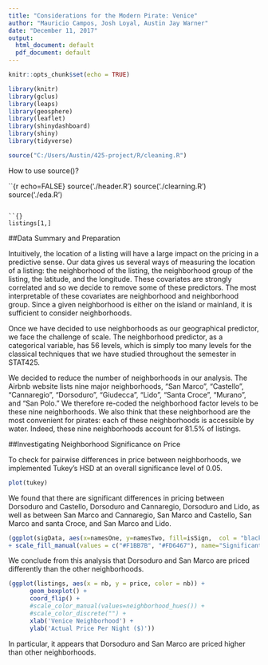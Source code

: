 ```yaml
---
title: "Considerations for the Modern Pirate: Venice"
author: "Mauricio Campos, Josh Loyal, Austin Jay Warner"
date: "December 11, 2017"
output:
  html_document: default
  pdf_document: default
---
```


```r
knitr::opts_chunk$set(echo = TRUE)
```

```r
library(knitr)
library(gclus)
library(leaps)
library(geosphere)
library(leaflet)
library(shinydashboard)
library(shiny)
library(tidyverse)
```

```r
source("C:/Users/Austin/425-project/R/cleaning.R")
```
How to use source()? 

``{r echo=FALSE}
source('./header.R')
source('./clearning.R')
source('./eda.R')
```

``{}
listings[1,]
```
##Data Summary and Preparation

Intuitively, the location of a listing will have a large impact on the pricing in a predictive sense. Our data gives us several ways of measuring the location of a listing: the neighborhood of the listing, the neighborhood group of the listing, the latitude, and the longitude. These covariates are strongly correlated and so we decide to remove some of these predictors. The most interpretable of these covariates are neighborhood and neighborhood group. Since a given neighborhood is either on the island or mainland, it is sufficient to consider neighborhoods. 

Once we have decided to use neighborhoods as our geographical predictor, we face the challenge of scale. The neighborhood predictor, as a categorical variable, has 56 levels, which is simply too many levels for the classical techniques that we have studied throughout the semester in STAT425. 

We decided to reduce the number of neighborhoods in our analysis. The Airbnb website lists nine major neighborhoods, "San Marco", "Castello", "Cannaregio", "Dorsoduro", "Giudecca", "Lido", "Santa Croce", "Murano", and "San Polo." We therefore re-coded the neighborhood factor levels to be these nine neighborhoods. We also think that these neighborhood are the most convenient for pirates: each of these neighborhoods is accessible by water. Indeed, these nine neighborhoods account for 81.5% of listings. 

##Investigating Neighborhood Significance on Price

To check for pairwise differences in price between neighborhoods, we implemented Tukey's HSD at an overall significance level of 0.05. 

```r
plot(tukey)
```

We found that there are significant differences in pricing between Dorsoduro and Castello, Dorsoduro and Cannaregio, Dorsoduro and Lido, as well as between San Marco and Cannaregio, San Marco and Castello, San Marco and santa Croce, and San Marco and Lido. 

```r
(ggplot(sigData, aes(x=namesOne, y=namesTwo, fill=isSign,  col = "black")) + geom_tile(col="black") 
+ scale_fill_manual(values = c("#F1BB7B", "#FD6467"), name="Significant") + labs( x = "Neighborhood", y = "Neighborhood", title = "Significance"))
```

We conclude from this analysis that Dorsoduro and San Marco are priced differently than the other neighborhoods. 

```r
(ggplot(listings, aes(x = nb, y = price, color = nb)) +
      geom_boxplot() +
      coord_flip() +
      #scale_color_manual(values=neighborhood_hues()) +
      #scale_color_discrete("") +
      xlab('Venice Neighborhood') +
      ylab('Actual Price Per Night ($)'))
```

In particular, it appears that Dorsoduro and San Marco are priced higher than other neighborhoods. 
